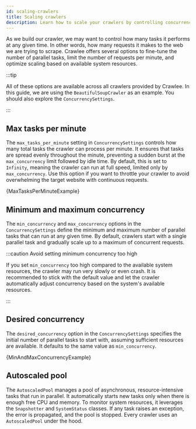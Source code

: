 ```yaml
---
id: scaling-crawlers
title: Scaling crawlers
description: Learn how to scale your crawlers by controlling concurrency and limiting requests per minute.
---
```




As we build our crawler, we may want to control how many tasks it performs at any given time. In other words, how many requests it makes to the web we are trying to scrape. Crawlee offers several options to fine-tune the number of parallel tasks, limit the number of requests per minute, and optimize scaling based on available system resources.

:::tip

All of these options are available across all crawlers provided by Crawlee. In this guide, we are using the <ApiLink to="class/BeautifulSoupCrawler">`BeautifulSoupCrawler`</ApiLink> as an example. You should also explore the <ApiLink to="class/ConcurrencySettings">`ConcurrencySettings`</ApiLink>.

:::

## Max tasks per minute

The `max_tasks_per_minute` setting in <ApiLink to="class/ConcurrencySettings">`ConcurrencySettings`</ApiLink> controls how many total tasks the crawler can process per minute. It ensures that tasks are spread evenly throughout the minute, preventing a sudden burst at the `max_concurrency` limit followed by idle time. By default, this is set to `Infinity`, meaning the crawler can run at full speed, limited only by `max_concurrency`. Use this option if you want to throttle your crawler to avoid overwhelming the target website with continuous requests.

<CodeBlock className="language-python">
    {MaxTasksPerMinuteExample}
</CodeBlock>

## Minimum and maximum concurrency

The `min_concurrency` and `max_concurrency` options in the <ApiLink to="class/ConcurrencySettings">`ConcurrencySettings`</ApiLink> define the minimum and maximum number of parallel tasks that can run at any given time. By default, crawlers start with a single parallel task and gradually scale up to a maximum of concurrent requests.

:::caution Avoid setting minimum concurrency too high

If you set `min_concurrency` too high compared to the available system resources, the crawler may run very slowly or even crash. It is recommended to stick with the default value and let the crawler automatically adjust concurrency based on the system's available resources.

:::

## Desired concurrency

The `desired_concurrency` option in the <ApiLink to="class/ConcurrencySettings">`ConcurrencySettings`</ApiLink> specifies the initial number of parallel tasks to start with, assuming sufficient resources are available. It defaults to the same value as `min_concurrency`.

<CodeBlock className="language-python">
    {MinAndMaxConcurrencyExample}
</CodeBlock>

## Autoscaled pool

The <ApiLink to="class/AutoscaledPool">`AutoscaledPool`</ApiLink> manages a pool of asynchronous, resource-intensive tasks that run in parallel. It automatically starts new tasks only when there is enough free CPU and memory. To monitor system resources, it leverages the <ApiLink to="class/Snapshotter">`Snapshotter`</ApiLink> and <ApiLink to="class/SystemStatus">`SystemStatus`</ApiLink> classes. If any task raises an exception, the error is propagated, and the pool is stopped. Every crawler uses an <ApiLink to="class/AutoscaledPool">`AutoscaledPool`</ApiLink> under the hood.

